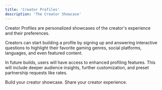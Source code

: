 ```yaml
---
title: 'Creator Profiles'
description: 'The Creator Showcase'
---
```


Creator Profiles are personalized showcases of the creator's experience and their preferences.

Creators can start building a  profile by signing up and answering interactive questions  to highlight their favorite gaming genres, social platforms, languages, and even featured content. 

In future builds, users will have access to enhanced profiling features. This will include deeper audience insights, further customization, and preset partnership requests like rates.

<CardGroup cols={2}>
  <Card
    title="Create Yours"
    icon="house"
    href="https://app.newgame.me"
  >
    Build your creator showcase.
  </Card>
  <Card
    title="Sign In"
    icon="right-to-bracket"
    href="https://app.newgame.me/login"
  >
    Share your creator experience.
  </Card>
</CardGroup>